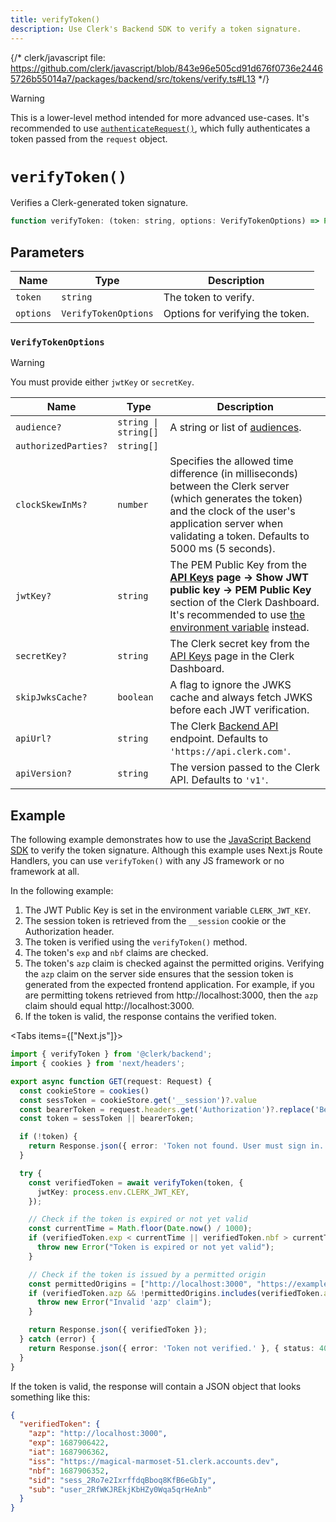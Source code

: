 ```yaml
---
title: verifyToken()
description: Use Clerk's Backend SDK to verify a token signature.
---
```


{/* clerk/javascript file: https://github.com/clerk/javascript/blob/843e96e505cd91d676f0736e24465726b55014a7/packages/backend/src/tokens/verify.ts#L13 */}

> [!WARNING]
> This is a lower-level method intended for more advanced use-cases. It's recommended to use [`authenticateRequest()`](/docs/references/backend/sessions/authenticate-request), which fully authenticates a token passed from the `request` object.

# `verifyToken()`

Verifies a Clerk-generated token signature.

```js
function verifyToken: (token: string, options: VerifyTokenOptions) => Promise<JwtReturnType<JwtPayload, TokenVerificationError>>;
```

## Parameters

| Name | Type | Description |
| --- | --- | --- |
| `token` | `string` | The token to verify. |
| `options` | `VerifyTokenOptions` | Options for verifying the token. |

### `VerifyTokenOptions`

> [!WARNING]
> You must provide either `jwtKey` or `secretKey`.

| Name | Type | Description |
| --- | --- | --- |
| `audience?` | `string \| string[]` | A string or list of [audiences](https://datatracker.ietf.org/doc/html/rfc7519#section-4.1.3). |
| `authorizedParties?`| `string[]` | | A list of authorized parties. For example, `['http://localhost:4003', 'https://clerk.com']` |
| `clockSkewInMs?` | `number` | Specifies the allowed time difference (in milliseconds) between the Clerk server (which generates the token) and the clock of the user's application server when validating a token. Defaults to 5000 ms (5 seconds).|
| `jwtKey?` | `string` | The PEM Public Key from the **[API Keys](https://dashboard.clerk.com/last-active?path=api-keys) page -> Show JWT public key -> PEM Public Key** section of the Clerk Dashboard. It's recommended to use [the environment variable](/docs/deployments/clerk-environment-variables) instead. |
| `secretKey?` | `string` | The Clerk secret key from the [API Keys](https://dashboard.clerk.com/last-active?path=api-keys) page in the Clerk Dashboard.  |
| `skipJwksCache?` | `boolean` | A flag to ignore the JWKS cache and always fetch JWKS before each JWT verification. |
| `apiUrl?` | `string` | The Clerk [Backend API](/docs/reference/backend-api) endpoint. Defaults to `'https://api.clerk.com'`. |
| `apiVersion?` | `string` | The version passed to the Clerk API. Defaults to `'v1'`. |

## Example

The following example demonstrates how to use the [JavaScript Backend SDK](/docs/references/backend/overview) to verify the token signature. Although this example uses Next.js Route Handlers, you can use `verifyToken()` with any JS framework or no framework at all.

In the following example:

1. The JWT Public Key is set in the environment variable `CLERK_JWT_KEY`.
1. The session token is retrieved from the `__session` cookie or the Authorization header.
1. The token is verified using the `verifyToken()` method.
1. The token's `exp` and `nbf` claims are checked.
1. The token's `azp` claim is checked against the permitted origins. Verifying the `azp` claim on the server side ensures that the session token is generated from the expected frontend application. For example, if you are permitting tokens retrieved from http://localhost:3000, then the `azp` claim should equal http://localhost:3000.
1. If the token is valid, the response contains the verified token.

<Tabs items={["Next.js"]}>
  <Tab>
  ```ts title="app/api/verify-token/route.ts"
  import { verifyToken } from '@clerk/backend';
  import { cookies } from 'next/headers';

  export async function GET(request: Request) {
    const cookieStore = cookies()
    const sessToken = cookieStore.get('__session')?.value
    const bearerToken = request.headers.get('Authorization')?.replace('Bearer ', '');
    const token = sessToken || bearerToken;

    if (!token) {
      return Response.json({ error: 'Token not found. User must sign in.' }, { status: 401 });
    }

    try {
      const verifiedToken = await verifyToken(token, {
        jwtKey: process.env.CLERK_JWT_KEY,
      });

      // Check if the token is expired or not yet valid
      const currentTime = Math.floor(Date.now() / 1000);
      if (verifiedToken.exp < currentTime || verifiedToken.nbf > currentTime) {
        throw new Error("Token is expired or not yet valid");
      }

      // Check if the token is issued by a permitted origin
      const permittedOrigins = ["http://localhost:3000", "https://example.com"]; // Replace with your permitted origins
      if (verifiedToken.azp && !permittedOrigins.includes(verifiedToken.azp)) {
        throw new Error("Invalid 'azp' claim");
      }

      return Response.json({ verifiedToken });
    } catch (error) {
      return Response.json({ error: 'Token not verified.' }, { status: 401 });
    }
  }
  ```
  </Tab>
</Tabs>

If the token is valid, the response will contain a JSON object that looks something like this:

```json
{
  "verifiedToken": {
    "azp": "http://localhost:3000",
    "exp": 1687906422,
    "iat": 1687906362,
    "iss": "https://magical-marmoset-51.clerk.accounts.dev",
    "nbf": 1687906352,
    "sid": "sess_2Ro7e2IxrffdqBboq8KfB6eGbIy",
    "sub": "user_2RfWKJREkjKbHZy0Wqa5qrHeAnb"
  }
}
```
